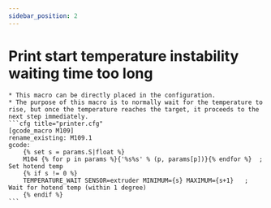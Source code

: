 ```yaml
---
sidebar_position: 2
---
```


# Print start temperature instability waiting time too long

    * This macro can be directly placed in the configuration.
    * The purpose of this macro is to normally wait for the temperature to rise, but once the temperature reaches the target, it proceeds to the next step immediately.
    ```cfg title="printer.cfg"
    [gcode_macro M109]
    rename_existing: M109.1
    gcode:
        {% set s = params.S|float %}
        M104 {% for p in params %}{'%s%s' % (p, params[p])}{% endfor %}  ; Set hotend temp
        {% if s != 0 %}
        TEMPERATURE_WAIT SENSOR=extruder MINIMUM={s} MAXIMUM={s+1}   ; Wait for hotend temp (within 1 degree)
        {% endif %}	
    ```